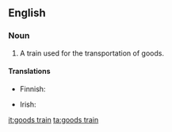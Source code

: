 ==English==

===Noun===
{{en-noun|sg=[[goods]] [[train]]}}

# A train used for the transportation of goods.

====Translations====
{{trans-top|train used for transportation of goods}}
* Finnish: {{t-|fi|tavarajuna}}
{{trans-mid}}
* Irish: {{t-|ga|traein earraí|f|xs=Irish}}
{{trans-bottom}}

[[it:goods train]]
[[ta:goods train]]